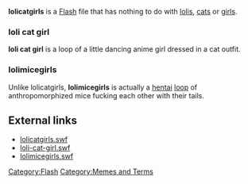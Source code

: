 {{lowercase}}'''lolicatgirls''' is a [[Flash]] file that has nothing to do with [[lolis]], [[cats]] or [[girls]].

=== loli cat girl ===
'''loli cat girl''' is a loop of a little dancing anime girl dressed in a cat outfit.

=== lolimicegirls ===
Unlike lolicatgirls, '''lolimicegirls''' is actually a [[hentai]] [[loop]] of anthropomorphized mice fucking each other with their tails.

== External links ==
* [http://www.lurkmore.com/$rand/flash/lolicatgirls.swf lolicatgirls.swf]
* [http://www.lurkmore.com/$rand/flash/loli-cat-girl.swf loli-cat-girl.swf]
* [http://www.lurkmore.com/$rand/flash/lolimicegirls.swf lolimicegirls.swf]

[[Category:Flash]][[Category:Memes and Terms]]